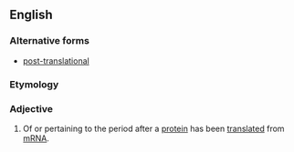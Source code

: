 ==English==
===Alternative forms===
*[[post-translational]]

===Etymology===

{{prefix|post|translational}}

===Adjective===
{{en-adj|-}}

# {{context|genetics|biochemistry}} Of or pertaining to the period after a [[protein]] has been [[translate]]d from [[mRNA]].